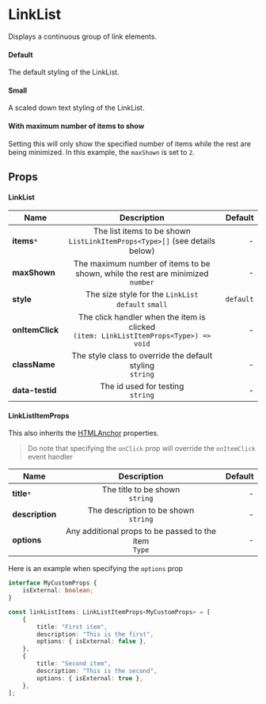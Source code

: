 
<Meta title="modules/LinkList" component={LinkList} />

# LinkList

Displays a continuous group of link elements.

#### Default

The default styling of the LinkList.

<Canvas>
    <Story name="LinkList">
        <StoryContainer>
            <LinkList
                items={[
                    {
                        title: "First item",
                        href: "https://www.google.com",
                        target: "_blank",
                    },
                    {
                        title: "Second item",
                        description: "This is the description",
                        href: "https://www.google.com",
                        target: "_blank",
                    },
                ]}
            />
        </StoryContainer>
    </Story>
</Canvas>

#### Small

A scaled down text styling of the LinkList.

<Preview>
    <StoryContainer>
        <LinkList
            items={[
                {
                    title: "First item",
                    href: "https://www.google.com",
                    target: "_blank",
                },
                {
                    title: "Second item",
                    description: "Lorem ipsum dolar sit amet",
                    href: "https://www.google.com",
                    target: "_blank",
                },
            ]}
            style="small"
        />
    </StoryContainer>
</Preview>

#### With maximum number of items to show

Setting this will only show the specified number of items while the rest are being minimized. In this example, the
`maxShown` is set to `2`.

<Preview>
    <StoryContainer>
        <LinkList
            items={[
                {
                    title: "First item",
                    href: "https://www.google.com",
                    target: "_blank",
                },
                {
                    title: "Second item",
                    description:
                        "Excepteur sint occaecat cupidatat non proident",
                    href: "https://www.google.com",
                    target: "_blank",
                },
                {
                    title: "Third item",
                    description: "Lorem ipsum dolar sit amet",
                    href: "https://www.google.com",
                    target: "_blank",
                },
                {
                    title: "Fourth item",
                    description:
                        "Ut enim ad minima veniam, quis nostrum exercitationem",
                    href: "https://www.google.com",
                    target: "_blank",
                },
            ]}
            style="small"
            maxShown={2}
        />
    </StoryContainer>
</Preview>

## Props

#### LinkList

| Name            |                                        Description                                         |   Default |
| --------------- | :----------------------------------------------------------------------------------------: | --------: |
| **items**`*`    |     The list items to be shown <br /> `ListLinkItemProps<Type>[]` (see details below)      |         - |
| **maxShown**    |    The maximum number of items to be shown, while the rest are minimized<br /> `number`    |         - |
| **style**       |                 The size style for the `LinkList`<br /> `default` `small`                  | `default` |
| **onItemClick** | The click handler when the item is clicked<br /> `(item: LinkListItemProps<Type>) => void` |         - |
| **className**   |               The style class to override the default styling<br /> `string`               |         - |
| **data-testid** |                           The id used for testing<br /> `string`                           |         - |

#### LinkListItemProps

This also inherits the [HTMLAnchor](https://developer.mozilla.org/en-US/docs/Web/HTML/Element/a) properties.

> Do note that specifying the `onClick` prop will override the `onItemClick` event handler

| Name            |                        Description                         | Default |
| --------------- | :--------------------------------------------------------: | ------: |
| **title**`*`    |           The title to be shown <br /> `string`            |       - |
| **description** |         The description to be shown<br /> `string`         |       - |
| **options**     | Any additional props to be passed to the item<br /> `Type` |       - |

Here is an example when specifying the `options` prop

```typescript
interface MyCustomProps {
    isExternal: boolean;
}

const linkListItems: LinkListItemProps<MyCustomProps> = [
    {
        title: "First item",
        description: "This is the first",
        options: { isExternal: false },
    },
    {
        title: "Second item",
        description: "This is the second",
        options: { isExternal: true },
    },
];
```
